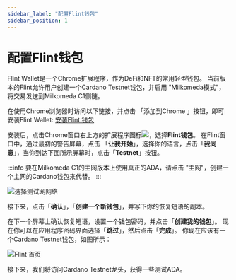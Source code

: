 ```yaml
---
sidebar_label: "配置Flint钱包"
sidebar_position: 1
---
```



# 配置Flint钱包

Flint Wallet是一个Chrome扩展程序，作为DeFi和NFT的常用轻型钱包。 当前版本的Flint允许用户创建一个Cardano Testnet钱包，并启用 "Milkomeda模式"，将交易发送到Milkomeda C1侧链。

在使用Chrome浏览器时访问以下链接，并点击 「添加到Chrome 」按钮，即可安装Flint Wallet: [安装Flint 钱包](https://chrome.google.com/webstore/detail/flint/hnhobjmcibchnmglfbldbfabcgaknlkj)​

安装后，点击Chrome窗口右上方的扩展程序图标<img src={puzzleIcon} className="img-icon" />，选择**Flint钱包**。 在Flint窗口中，通过最初的警告屏幕，点击 「**让我开始**」，选择你的语言，点击「**我同意**」，当你到达下图所示屏幕时，点击「**Testnet**」按钮。

:::info
要在Milkomeda C1的主网版本上使用真正的ADA，请点击 "主网"，创建一个主网的Cardano钱包来代替。
:::

![选择测试网网络](/img/flint-select-testnet.png)

接下来，点击「**确认**」，「**创建一个新钱包**」，并写下你的恢复短语的副本。

在下一个屏幕上确认恢复短语，设置一个钱包密码，并点击「**创建我的钱包**」。 现在你可以在应用程序密码界面选择「**跳过**」，然后点击「**完成**」。 你现在应该有一个Cardano Testnet钱包，如图所示：

![Flint 首页](/img/flint-home-screen.png)

接下来，我们将访问Cardano Testnet龙头，获得一些测试ADA。
